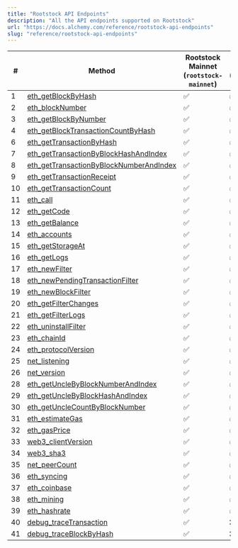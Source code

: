 ```yaml
---
title: "Rootstock API Endpoints"
description: "All the API endpoints supported on Rootstock"
url: "https://docs.alchemy.com/reference/rootstock-api-endpoints"
slug: "reference/rootstock-api-endpoints"
---
```



| #  | Method                                                                                         | **Rootstock Mainnet** (`rootstock-mainnet`) | **Rootstock Testnet** (`rootstock-testnet`) |
| -- | ---------------------------------------------------------------------------------------------- | ------------------------------------------- | ------------------------------------------- |
| 1  | [eth\_getBlockByHash](/reference/eth-getblockbyhash)                                           | ✅                                           | ✅                                           |
| 2  | [eth\_blockNumber](/reference/eth-blocknumber)                                                 | ✅                                           | ✅                                           |
| 3  | [eth\_getBlockByNumber](/reference/eth-getblockbynumber)                                       | ✅                                           | ✅                                           |
| 4  | [eth\_getBlockTransactionCountByHash](/reference/eth-getblocktransactioncountbyhash)           | ✅                                           | ✅                                           |
| 6  | [eth\_getTransactionByHash](/reference/eth-gettransactionbyhash)                               | ✅                                           | ✅                                           |
| 7  | [eth\_getTransactionByBlockHashAndIndex](/reference/eth-gettransactionbyblockhashandindex)     | ✅                                           | ✅                                           |
| 8  | [eth\_getTransactionByBlockNumberAndIndex](/reference/eth-gettransactionbyblocknumberandindex) | ✅                                           | ✅                                           |
| 9  | [eth\_getTransactionReceipt](/reference/eth-gettransactionreceipt)                             | ✅                                           | ✅                                           |
| 10 | [eth\_getTransactionCount](/reference/eth-gettransactioncount)                                 | ✅                                           | ✅                                           |
| 11 | [eth\_call](/reference/eth-call)                                                               | ✅                                           | ✅                                           |
| 12 | [eth\_getCode](/reference/eth-getcode)                                                         | ✅                                           | ✅                                           |
| 13 | [eth\_getBalance](/reference/eth-getbalance)                                                   | ✅                                           | ✅                                           |
| 14 | [eth\_accounts](/reference/eth-accounts)                                                       | ✅                                           | ✅                                           |
| 15 | [eth\_getStorageAt](/reference/eth-getstorageat)                                               | ✅                                           | ✅                                           |
| 16 | [eth\_getLogs](/reference/eth-getlogs)                                                         | ✅                                           | ✅                                           |
| 17 | [eth\_newFilter](/reference/eth-newfilter)                                                     | ✅                                           | ✅                                           |
| 18 | [eth\_newPendingTransactionFilter](/reference/eth-newpendingtransactionfilter)                 | ✅                                           | ✅                                           |
| 19 | [eth\_newBlockFilter](/reference/eth-newblockfilter)                                           | ✅                                           | ✅                                           |
| 20 | [eth\_getFilterChanges](/reference/eth-getfilterchanges)                                       | ✅                                           | ✅                                           |
| 21 | [eth\_getFilterLogs](/reference/eth-getfilterlogs)                                             | ✅                                           | ✅                                           |
| 22 | [eth\_uninstallFilter](/reference/eth-uninstallfilter)                                         | ✅                                           | ✅                                           |
| 23 | [eth\_chainId](/reference/eth-chainid)                                                         | ✅                                           | ✅                                           |
| 24 | [eth\_protocolVersion](/reference/eth-protocolversion)                                         | ✅                                           | ✅                                           |
| 25 | [net\_listening](/reference/net-listening)                                                     | ✅                                           | ✅                                           |
| 26 | [net\_version](/reference/net-version)                                                         | ✅                                           | ✅                                           |
| 28 | [eth\_getUncleByBlockNumberAndIndex](/reference/eth-getunclebyblocknumberandindex)             | ✅                                           | ✅                                           |
| 29 | [eth\_getUncleByBlockHashAndIndex](/reference/eth-getunclebyblockhashandindex)                 | ✅                                           | ✅                                           |
| 30 | [eth\_getUncleCountByBlockNumber](/reference/eth-getunclecountbyblocknumber)                   | ✅                                           | ✅                                           |
| 31 | [eth\_estimateGas](/reference/eth-estimategas)                                                 | ✅                                           | ✅                                           |
| 32 | [eth\_gasPrice](/reference/eth-gasprice)                                                       | ✅                                           | ✅                                           |
| 33 | [web3\_clientVersion](/reference/web3-clientversion)                                           | ✅                                           | ✅                                           |
| 34 | [web3\_sha3](/reference/web3-sha3)                                                             | ✅                                           | ✅                                           |
| 35 | [net\_peerCount](/reference/net-peercount)                                                     | ✅                                           | ✅                                           |
| 36 | [eth\_syncing](/reference/eth-syncing)                                                         | ✅                                           | ✅                                           |
| 37 | [eth\_coinbase](/reference/eth-coinbase)                                                       | ✅                                           | ✅                                           |
| 38 | [eth\_mining](/reference/eth-mining)                                                           | ✅                                           | ✅                                           |
| 39 | [eth\_hashrate](/reference/eth-hashrate)                                                       | ✅                                           | ✅                                           |
| 40 | [debug\_traceTransaction](/reference/debug-tracetransaction)                                   | ✅                                           | ❌                                           |
| 41 | [debug\_traceBlockByHash](/reference/debug-traceblockbyhash)                                   | ✅                                           | ❌                                           |
